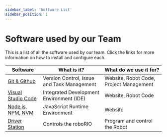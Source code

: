 ```yaml
---
sidebar_label: 'Software List'
sidebar_position: 1
---
```


# Software used by our Team

This is a list of all the software used by our team. Click the links for more information on how to install and configure each.

| Software           | What is it?                         | What do we use it for?                  |
|--------------------|-------------------------------------|-----------------------------------------|
| [Git & Github](/software/git.mdx) | Version Control, Issue and Task Management | Website, Robot Code, Project Management |
| [Visual Studio Code](/software/vscode.mdx) | Integrated Development Environment (IDE) | Website, Robot Code                |
| [Node.js, NPM, NVM](/software/node.mdx)  | JavaScript Runtime Environment      | Website                                 |
| [Driver Station](/software/robot.mdx)     | Controls the roboRIO                | Program and control the Robot







